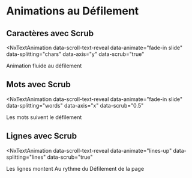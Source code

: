 # Animations au Défilement


## Caractères avec Scrub

<NxTextAnimation 
  data-scroll-text-reveal 
  data-animate="fade-in slide"
  data-splitting="chars"
  data-axis="y"
  data-scrub="true"
>
  Animation fluide au défilement
</NxTextAnimation>

## Mots avec Scrub

<NxTextAnimation 
  data-scroll-text-reveal 
  data-animate="fade-in slide"
  data-splitting="words"
  data-axis="x"
  data-scrub="0.5"
>
  Les mots suivent le défilement
</NxTextAnimation>

## Lignes avec Scrub

<NxTextAnimation 
  data-scroll-text-reveal 
  data-animate="lines-up"
  data-splitting="lines"
  data-scrub="true"
>
  Les lignes montent
  Au rythme du
  Défilement de la page
</NxTextAnimation> 